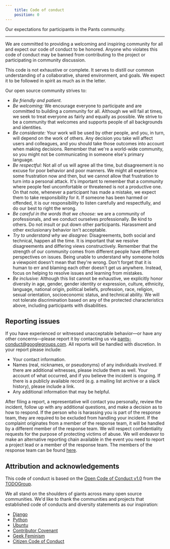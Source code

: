 ```yaml
---
    title: Code of conduct
    position: 0
---
```


Our expectations for participants in the Pants community.

---

We are committed to providing a welcoming and inspiring community for all and expect our code of conduct to be honored. Anyone who violates this code of conduct may be banned from contributing to the project or participating in community discussion.

This code is not exhaustive or complete. It serves to distill our common understanding of a collaborative, shared environment, and goals. We expect it to be followed in spirit as much as in the letter.

Our open source community strives to:

 * *Be friendly and patient.*
 * *Be welcoming:* We encourage everyone to participate and are committed to building a community for all. Although we will fail at times, we seek to treat everyone as fairly and equally as possible. We strive to be a community that welcomes and supports people of all backgrounds and identities.
 * *Be considerate:* Your work will be used by other people, and you, in turn, will depend on the work of others. Any decision you take will affect users and colleagues, and you should take those outcomes into account when making decisions. Remember that we're a world-wide community, so you might not be communicating in someone else's primary language.
 * *Be respectful:* Not all of us will agree all the time, but disagreement is no excuse for poor behavior and poor manners. We might all experience some frustration now and then, but we cannot allow that frustration to turn into a personal attack. It's important to remember that a community where people feel uncomfortable or threatened is not a productive one. On that note, whenever a participant has made a mistake, we expect them to take responsibility for it. If someone has been harmed or offended, it is our responsibility to listen carefully and respectfully, and do our best to right the wrong.
 * *Be careful in the words that we choose:* we are a community of professionals, and we conduct ourselves professionally. Be kind to others. Do not insult or put down other participants. Harassment and other exclusionary behavior isn't acceptable.
 * *Try to understand why we disagree:* Disagreements, both social and technical, happen all the time. It is important that we resolve disagreements and differing views constructively. Remember that the strength of our community comes from different people have different perspectives on issues. Being unable to understand why someone holds a viewpoint doesn't mean that they're wrong. Don't forget that it is human to err and blaming each other doesn't get us anywhere. Instead, focus on helping to resolve issues and learning from mistakes.
 * *Be inclusive:* Although this list cannot be exhaustive, we explicitly honor diversity in age, gender, gender identity or expression, culture, ethnicity, language, national origin, political beliefs, profession, race, religion, sexual orientation, socioeconomic status, and technical ability. We will not tolerate discrimination based on any of the protected characteristics above, including participants with disabilities.
## Reporting issues
If you have experienced or witnessed unacceptable behavior—or have any other concerns—please report it by contacting us via pants-conduct@googlegroups.com. All reports will be handled with discretion. In your report please include:

 * Your contact information.
 * Names (real, nicknames, or pseudonyms) of any individuals involved. If there are additional witnesses, please include them as well. Your account of what occurred, and if you believe the incident is ongoing. If there is a publicly available record (e.g. a mailing list archive or a slack history), please include a link.
 * Any additional information that may be helpful.

After filing a report, a representative will contact you personally, review the incident, follow up with any additional questions, and make a decision as to how to respond. If the person who is harassing you is part of the response team, they are required to be excluded from handling your incident. If the complaint originates from a member of the response team, it will be handled by a different member of the response team. We will respect confidentiality requests for the purpose of protecting victims of abuse. We will endeavor to make an alternative reporting chain available in the event you need to report a project lead or a member of the response team. The members of the response team can be found [here](https://github.com/pantsbuild/pants/blob/master/COMMITTERS.md#active-committers).

## Attribution and acknowledgements
This code of conduct is based on the [Open Code of Conduct v1.0](https://github.com/todogroup/opencodeofconduct) from the [TODOGroup](http://todogroup.org/).

We all stand on the shoulders of giants across many open source communities. We'd like to thank the communities and projects that established code of conducts and diversity statements as our inspiration:

 * [Django](https://www.djangoproject.com/conduct/reporting/)
 * [Python](https://www.python.org/community/diversity/)
 * [Ubuntu](http://www.ubuntu.com/about/about-ubuntu/conduct)
 * [Contributor Covenant](http://contributor-covenant.org/)
 * [Geek Feminism](http://geekfeminism.org/about/code-of-conduct/)
 * [Citizen Code of Conduct](http://citizencodeofconduct.org/)